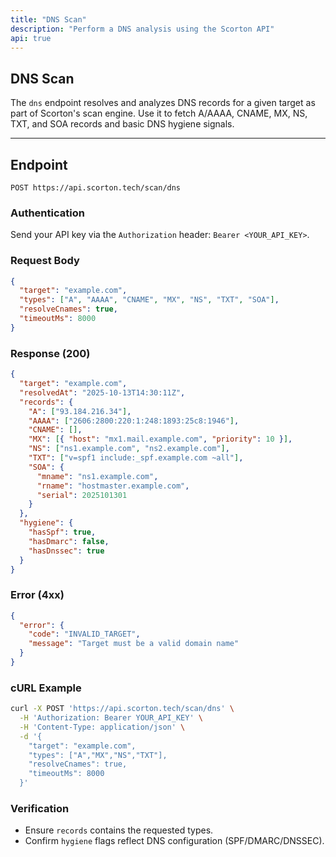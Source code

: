 ```yaml
---
title: "DNS Scan"
description: "Perform a DNS analysis using the Scorton API"
api: true
---
```


## DNS Scan

The `dns` endpoint resolves and analyzes DNS records for a given target as part of Scorton's scan engine. Use it to fetch A/AAAA, CNAME, MX, NS, TXT, and SOA records and basic DNS hygiene signals.

---

## Endpoint

`POST https://api.scorton.tech/scan/dns`

### Authentication

Send your API key via the `Authorization` header: `Bearer <YOUR_API_KEY>`.

### Request Body

```json
{
  "target": "example.com",
  "types": ["A", "AAAA", "CNAME", "MX", "NS", "TXT", "SOA"],
  "resolveCnames": true,
  "timeoutMs": 8000
}
```

### Response (200)

```json
{
  "target": "example.com",
  "resolvedAt": "2025-10-13T14:30:11Z",
  "records": {
    "A": ["93.184.216.34"],
    "AAAA": ["2606:2800:220:1:248:1893:25c8:1946"],
    "CNAME": [],
    "MX": [{ "host": "mx1.mail.example.com", "priority": 10 }],
    "NS": ["ns1.example.com", "ns2.example.com"],
    "TXT": ["v=spf1 include:_spf.example.com ~all"],
    "SOA": {
      "mname": "ns1.example.com",
      "rname": "hostmaster.example.com",
      "serial": 2025101301
    }
  },
  "hygiene": {
    "hasSpf": true,
    "hasDmarc": false,
    "hasDnssec": true
  }
}
```

### Error (4xx)

```json
{
  "error": {
    "code": "INVALID_TARGET",
    "message": "Target must be a valid domain name"
  }
}
```

### cURL Example

```bash
curl -X POST 'https://api.scorton.tech/scan/dns' \
  -H 'Authorization: Bearer YOUR_API_KEY' \
  -H 'Content-Type: application/json' \
  -d '{
    "target": "example.com",
    "types": ["A","MX","NS","TXT"],
    "resolveCnames": true,
    "timeoutMs": 8000
  }'
```

### Verification

- Ensure `records` contains the requested types.
- Confirm `hygiene` flags reflect DNS configuration (SPF/DMARC/DNSSEC).



